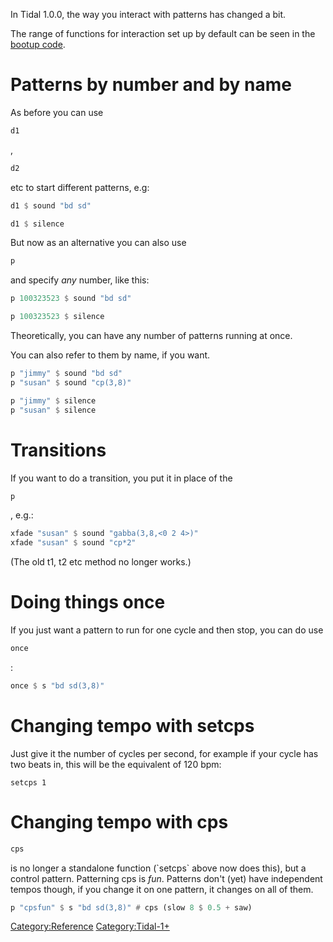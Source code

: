 <languages/>
In Tidal 1.0.0, the way you interact with patterns has changed a bit.

The range of functions for interaction set up by default can be seen in the [https://github.com/tidalcycles/Tidal/blob/master/BootTidal.hs bootup code].

= Patterns by number and by name =

As before you can use <syntaxhighlight lang="haskell" inline>d1</syntaxhighlight>, <syntaxhighlight lang="haskell" inline>d2</syntaxhighlight> etc to start different patterns, e.g:

<syntaxhighlight lang="Haskell">
d1 $ sound "bd sd"

d1 $ silence
</syntaxhighlight>

But now as an alternative you can also use <syntaxhighlight lang="haskell" inline>p</syntaxhighlight> and specify ''any'' number, like this:

<syntaxhighlight lang="Haskell">
p 100323523 $ sound "bd sd"

p 100323523 $ silence
</syntaxhighlight>

Theoretically, you can have any number of patterns running at once.

You can also refer to them by name, if you want.

<syntaxhighlight lang="Haskell">
p "jimmy" $ sound "bd sd"
p "susan" $ sound "cp(3,8)"

p "jimmy" $ silence
p "susan" $ silence
</syntaxhighlight>

= Transitions =

If you want to do a transition, you put it in place of the <syntaxhighlight lang="haskell" inline>p</syntaxhighlight>, e.g.:

<syntaxhighlight lang="haskell">
xfade "susan" $ sound "gabba(3,8,<0 2 4>)"
xfade "susan" $ sound "cp*2"
</syntaxhighlight>

(The old t1, t2 etc method no longer works.)

= Doing things once =

If you just want a pattern to run for one cycle and then stop, you can do use <syntaxhighlight lang="haskell" inline>once</syntaxhighlight>:

<syntaxhighlight lang="haskell">
once $ s "bd sd(3,8)"
</syntaxhighlight>

= Changing tempo with setcps =

Just give it the number of cycles per second, for example if your cycle has two beats in, this will be the equivalent of 120 bpm:

<source>
setcps 1
</source>

= Changing tempo with cps =

<syntaxhighlight lang="haskell" inline>cps</syntaxhighlight> is no longer a standalone function (`setcps` above now does this), but a control pattern. Patterning cps is ''fun''. Patterns don't (yet) have independent tempos though, if you change it on one pattern, it changes on all of them.

<syntaxhighlight lang="haskell">
p "cpsfun" $ s "bd sd(3,8)" # cps (slow 8 $ 0.5 + saw)
</syntaxhighlight>

[[Category:Reference]]
[[Category:Tidal-1+]]